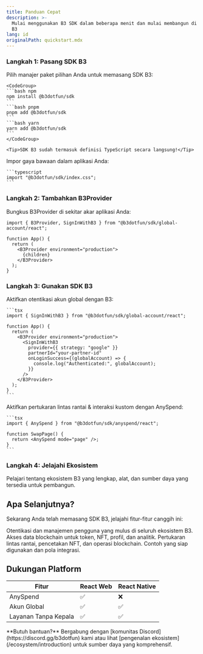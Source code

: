 ```yaml
---
title: Panduan Cepat
description: >-
  Mulai menggunakan B3 SDK dalam beberapa menit dan mulai membangun di ekosistem
  B3
lang: id
originalPath: quickstart.mdx
---
```

### Langkah 1: Pasang SDK B3
<Steps>
  <Step title="Pasang paket SDK">
    Pilih manajer paket pilihan Anda untuk memasang SDK B3:

    <CodeGroup>
    ```bash npm
    npm install @b3dotfun/sdk
    ```
    ```bash pnpm
    pnpm add @b3dotfun/sdk
    ```
    ```bash yarn
    yarn add @b3dotfun/sdk
    ```
    </CodeGroup>

    <Tip>SDK B3 sudah termasuk definisi TypeScript secara langsung!</Tip>
  </Step>

  <Step title="Impor gaya CSS">
    Impor gaya bawaan dalam aplikasi Anda:

    ```typescript
    import "@b3dotfun/sdk/index.css";
    ```
  </Step>
</Steps>

### Langkah 2: Tambahkan B3Provider
Bungkus B3Provider di sekitar akar aplikasi Anda:

```tsx
import { B3Provider, SignInWithB3 } from "@b3dotfun/sdk/global-account/react";

function App() {
  return (
    <B3Provider environment="production">
      {children}
    </B3Provider>
  );
}
```


### Langkah 3: Gunakan SDK B3
<AccordionGroup>
 <Accordion icon="swap" title="Akun Instan">
    Aktifkan otentikasi akun global dengan B3:

    ```tsx
    import { SignInWithB3 } from "@b3dotfun/sdk/global-account/react";

    function App() {
      return (
        <B3Provider environment="production">
          <SignInWithB3
            provider={{ strategy: "google" }}
            partnerId="your-partner-id"
            onLoginSuccess={(globalAccount) => {
              console.log("Authenticated:", globalAccount);
            }}
          />
        </B3Provider>
      );
    }
    ```
  </Accordion>
  <Accordion icon="swap" title="Akses Likuiditas">
    Aktifkan pertukaran lintas rantai & interaksi kustom dengan AnySpend:

    ```tsx
    import { AnySpend } from "@b3dotfun/sdk/anyspend/react";

    function SwapPage() {
      return <AnySpend mode="page" />;
    }
    ```
  </Accordion>
</AccordionGroup>

### Langkah 4: Jelajahi Ekosistem

<Card title="Jelajahi Ekosistem B3" icon="globe" href="/ecosystem/introduction">
  Pelajari tentang ekosistem B3 yang lengkap, alat, dan sumber daya yang tersedia untuk pembangun.
</Card>

## Apa Selanjutnya?

Sekarang Anda telah memasang SDK B3, jelajahi fitur-fitur canggih ini:

<CardGroup cols={2}>

<Card title="Akun Global" icon="user" href="/sdk/global-account/introduction">
  Otentikasi dan manajemen pengguna yang mulus di seluruh ekosistem B3.
</Card>

<Card title="Data API" icon="user" href="/data/api-reference/introduction">
  Akses data blockchain untuk token, NFT, profil, dan analitik.
</Card>

<Card title="SDK AnySpend" icon="arrows-cross" href="/anyspend/introduction">
  Pertukaran lintas rantai, pencetakan NFT, dan operasi blockchain.
</Card>

<Card title="Contoh & Demo" icon="code" href="/sdk/introduction">
  Contoh yang siap digunakan dan pola integrasi.
</Card>

</CardGroup>

## Dukungan Platform

| Fitur             | React Web | React Native |
| ----------------- | --------- | ------------ |
| AnySpend          | ✅         | ❌            |
| Akun Global       | ✅         | ✅            |
| Layanan Tanpa Kepala | ✅         | ✅            |

<Note>
  **Butuh bantuan?** Bergabung dengan [komunitas Discord](https://discord.gg/b3dotfun) kami atau lihat
  [pengenalan ekosistem](/ecosystem/introduction) untuk sumber daya yang komprehensif.
</Note>
